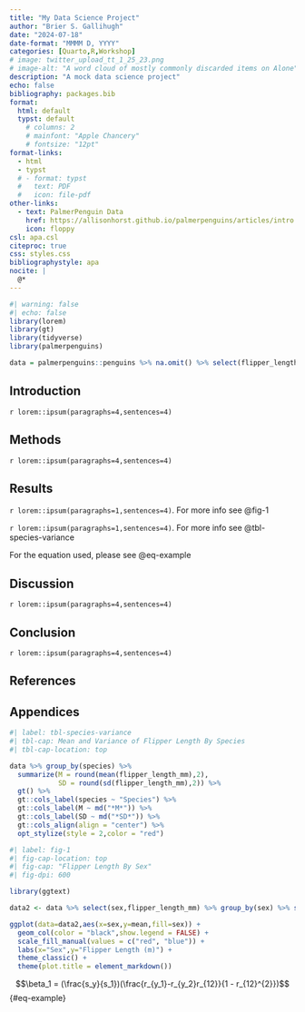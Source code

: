 ```yaml
---
title: "My Data Science Project"
author: "Brier S. Gallihugh"
date: "2024-07-18"
date-format: "MMMM D, YYYY"
categories: [Quarto,R,Workshop]
# image: twitter_upload_tt_1_25_23.png
# image-alt: "A word cloud of mostly commonly discarded items on Alone"
description: "A mock data science project"
echo: false
bibliography: packages.bib
format: 
  html: default
  typst: default
    # columns: 2
    # mainfont: "Apple Chancery"
    # fontsize: "12pt"
format-links:
  - html
  - typst
  # - format: typst
  #   text: PDF
  #   icon: file-pdf
other-links:
  - text: PalmerPenguin Data
    href: https://allisonhorst.github.io/palmerpenguins/articles/intro.html
    icon: floppy
csl: apa.csl
citeproc: true
css: styles.css
bibliographystyle: apa
nocite: |
  @*
---
```


```r
#| warning: false
#| echo: false
library(lorem)
library(gt)
library(tidyverse)
library(palmerpenguins)

data = palmerpenguins::penguins %>% na.omit() %>% select(flipper_length_mm,bill_length_mm,sex,species)
```

## Introduction

`r lorem::ipsum(paragraphs=4,sentences=4)`

## Methods

`r lorem::ipsum(paragraphs=4,sentences=4)`

## Results

`r lorem::ipsum(paragraphs=1,sentences=4)`. For more info see @fig-1


`r lorem::ipsum(paragraphs=1,sentences=4)`. For more info see @tbl-species-variance

For the equation used, please see @eq-example


## Discussion

`r lorem::ipsum(paragraphs=4,sentences=4)`

## Conclusion

`r lorem::ipsum(paragraphs=4,sentences=4)`

::: {#refs}

## References

:::

## Appendices

```r
#| label: tbl-species-variance
#| tbl-cap: Mean and Variance of Flipper Length By Species
#| tbl-cap-location: top

data %>% group_by(species) %>% 
  summarize(M = round(mean(flipper_length_mm),2),
            SD = round(sd(flipper_length_mm),2)) %>% 
  gt() %>% 
  gt::cols_label(species ~ "Species") %>% 
  gt::cols_label(M ~ md("*M*")) %>% 
  gt::cols_label(SD ~ md("*SD*")) %>% 
  gt::cols_align(align = "center") %>% 
  opt_stylize(style = 2,color = "red")
```

```r
#| label: fig-1
#| fig-cap-location: top
#| fig-cap: "Flipper Length By Sex"
#| fig-dpi: 600

library(ggtext)

data2 <- data %>% select(sex,flipper_length_mm) %>% group_by(sex) %>% summarize(mean = mean(flipper_length_mm,na.rm = TRUE))

ggplot(data=data2,aes(x=sex,y=mean,fill=sex)) + 
  geom_col(color = "black",show.legend = FALSE) +
  scale_fill_manual(values = c("red", "blue")) + 
  labs(x="Sex",y="Flipper Length (m)") +
  theme_classic() + 
  theme(plot.title = element_markdown())
```

$$\beta_1 = (\frac{s_y}{s_1})(\frac{r_{y_1}-r_{y_2}r_{12}}{1 - r_{12}^{2}})$$ {#eq-example}